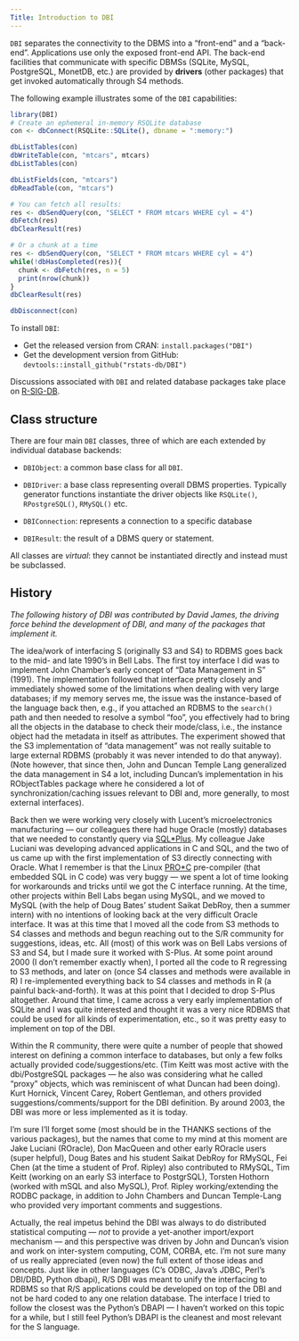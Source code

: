 ```yaml
--- 
Title: Introduction to DBI 
---
```


`DBI` separates the connectivity to the DBMS into a "front-end" and a "back-end".  Applications use only the exposed front-end API. The back-end facilities that communicate with specific DBMSs (SQLite, MySQL, PostgreSQL, MonetDB, etc.) are provided by **drivers** (other packages) that get invoked automatically through S4 methods.

The following example illustrates some of the `DBI` capabilities:

```R
library(DBI)
# Create an ephemeral in-memory RSQLite database
con <- dbConnect(RSQLite::SQLite(), dbname = ":memory:")

dbListTables(con)
dbWriteTable(con, "mtcars", mtcars)
dbListTables(con)

dbListFields(con, "mtcars")
dbReadTable(con, "mtcars")

# You can fetch all results:
res <- dbSendQuery(con, "SELECT * FROM mtcars WHERE cyl = 4")
dbFetch(res)
dbClearResult(res)

# Or a chunk at a time
res <- dbSendQuery(con, "SELECT * FROM mtcars WHERE cyl = 4")
while(!dbHasCompleted(res)){
  chunk <- dbFetch(res, n = 5)
  print(nrow(chunk))
}
dbClearResult(res)

dbDisconnect(con)
```

To install `DBI`:

* Get the released version from CRAN: `install.packages("DBI")`
* Get the development version from GitHub: `devtools::install_github("rstats-db/DBI")`

Discussions associated with `DBI` and related database packages take place on [R-SIG-DB](https://stat.ethz.ch/mailman/listinfo/r-sig-db).

## Class structure

There are four main `DBI` classes, three of which are each extended by individual database backends:

* `DBIObject`: a common base class for all `DBI`.

* `DBIDriver`: a base class representing overall DBMS properties. 
  Typically generator functions instantiate the driver objects like `RSQLite()`,
  `RPostgreSQL()`, `RMySQL()` etc.

* `DBIConnection`: represents a connection to a specific database

* `DBIResult`: the result of a DBMS query or statement.  

All classes are _virtual_: they cannot be instantiated directly and instead must be subclassed.

## History

*The following history of DBI was contributed by David James, the driving force behind the development of DBI, and many of the packages that implement it.*

The idea/work of interfacing S (originally S3 and S4) to RDBMS goes back to the mid- and late 1990's in Bell Labs. The first toy interface I did was to implement John Chamber's early concept of "Data Management in S" (1991). The implementation followed that interface pretty closely and immediately showed some of the limitations when dealing with very large databases; if my memory serves me, the issue was the instance-based of the language back then, e.g., if you attached an RDBMS to the `search()` path and then needed to resolve a symbol "foo", you effectively had to bring all the objects in the database to check their mode/class, i.e., the instance object had the metadata in itself as attributes. The experiment showed that the S3 implementation of "data management" was not really suitable to large external RDBMS (probably it was never intended to do that anyway). (Note however, that since then, John and Duncan Temple Lang generalized the data management in S4 a lot, including Duncan's implementation in his RObjectTables package where he considered a lot of synchronization/caching issues relevant to DBI and, more generally, to most external interfaces).

Back then we were working very closely with Lucent's microelectronics manufacturing --- our colleagues there had huge Oracle (mostly) databases that we needed to constantly query via [SQL*Plus](http://en.wikipedia.org/wiki/SQL*Plus). My colleague Jake Luciani was developing advanced applications in C and SQL, and the two of us came up with the first implementation of S3 directly connecting with Oracle.  What I remember is that the Linux [PRO*C](http://en.wikipedia.org/wiki/Pro*C) pre-compiler (that embedded SQL in C code) was very buggy --- we spent a lot of time looking for workarounds and tricks until we got the C interface running.  At the time, other projects within Bell Labs began using MySQL, and we moved to MySQL (with the help of Doug Bates' student Saikat DebRoy, then a summer intern) with no intentions of looking back at the very difficult Oracle interface.  It was at this time that I moved all the code from S3 methods to S4 classes and methods and begun reaching out to the S/R community for suggestions, ideas, etc.  All (most) of this work was on Bell Labs versions of S3 and S4, but I made sure it worked with S-Plus. At some point around 2000 (I don't remember exactly when), I ported all the code to R regressing to S3 methods, and later on (once S4 classes and methods were available in R) I re-implemented everything back to S4 classes and methods in R (a painful back-and-forth). It was at this point that I decided to drop S-Plus altogether.  Around that time, I came across a very early implementation of SQLite and I was quite interested and thought it was a very nice RDBMS that could be used for all kinds of experimentation, etc., so it was pretty easy to implement on top of the DBI.

Within the R community, there were quite a number of people that showed interest on defining a common interface to databases, but only a few folks actually provided code/suggestions/etc.  (Tim Keitt was most active with the dbi/PostgreSQL packages --- he also was considering what he called "proxy" objects, which was reminiscent of what Duncan had been doing).  Kurt Hornick, Vincent Carey, Robert Gentleman, and others provided suggestions/comments/support for the DBI definition. By around 2003, the DBI was more or less implemented as it is today.

I'm sure I'll forget some (most should be in the THANKS sections of the various packages), but the names that come to my mind at this moment are Jake Luciani (ROracle), Don MacQueen and other early ROracle users (super helpful), Doug Bates and his student Saikat DebRoy for RMySQL, Fei Chen (at the time a student of Prof. Ripley) also contributed to RMySQL, Tim Keitt (working on an early S3 interface to PostgrSQL), Torsten Hothorn (worked with mSQL and also MySQL), Prof. Ripley working/extending the RODBC package, in addition to John Chambers and Duncan Temple-Lang who provided very important comments and suggestions.

Actually, the real impetus behind the DBI was always to do distributed statistical computing --- *not* to provide a yet-another import/export mechanism --- and this perspective was driven by John and Duncan's vision and work on inter-system computing, COM, CORBA, etc.  I'm not sure many of us really appreciated (even now) the full extent of those ideas and concepts.  Just like in other languages (C's ODBC, Java's JDBC, Perl's DBI/DBD, Python dbapi), R/S DBI was meant to unify the interfacing to RDBMS so that R/S applications could be developed on top of the DBI and not be hard coded to any one relation database.  The interface I tried to follow the closest was the Python's DBAPI --- I haven't worked on this topic for a while, but I still feel Python's DBAPI is the cleanest and most relevant for the S language.

